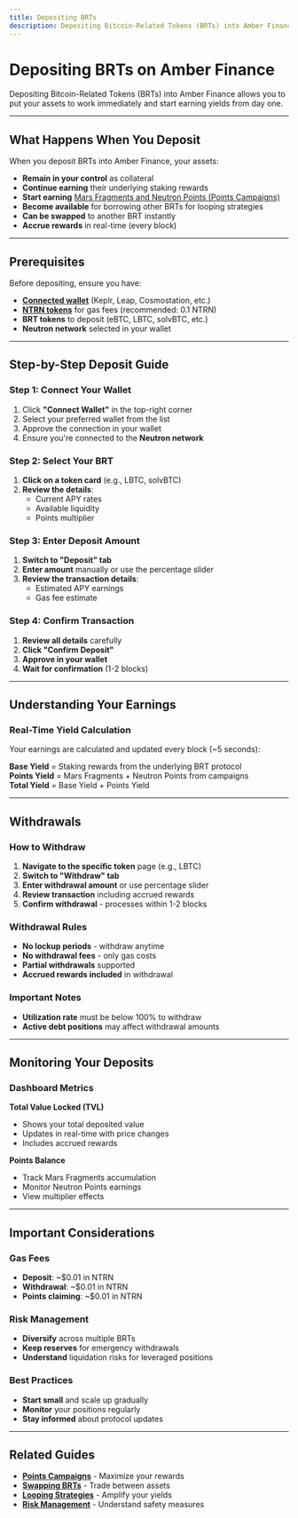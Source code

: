 ```yaml
---
title: Depositing BRTs
description: Depositing Bitcoin-Related Tokens (BRTs) into Amber Finance allows you to put your assets to work immediately and start earning yields from day one. Complete step-by-step guide to deposits and withdrawals.
---
```


# Depositing BRTs on Amber Finance

Depositing Bitcoin-Related Tokens (BRTs) into Amber Finance allows you to put your assets to work immediately and start earning yields from day one.

---

## What Happens When You Deposit

When you deposit BRTs into Amber Finance, your assets:

- **Remain in your control** as collateral
- **Continue earning** their underlying staking rewards
- **Start earning** [Mars Fragments and Neutron Points (Points Campaigns)](/user-guide/points-campaigns)
- **Become available** for borrowing other BRTs for looping strategies
- **Can be swapped** to another BRT instantly
- **Accrue rewards** in real-time (every block)

---

## Prerequisites

Before depositing, ensure you have:

- **[Connected wallet](/user-guide/getting_started#connecting-your-wallet)** (Keplr, Leap, Cosmostation, etc.)
- **[NTRN tokens](/user-guide/getting_started#prerequisites)** for gas fees (recommended: 0.1 NTRN)
- **BRT tokens** to deposit (eBTC, LBTC, solvBTC, etc.)
- **Neutron network** selected in your wallet

---

## Step-by-Step Deposit Guide

### Step 1: Connect Your Wallet

1. Click **"Connect Wallet"** in the top-right corner
2. Select your preferred wallet from the list
3. Approve the connection in your wallet
4. Ensure you're connected to the **Neutron network**

### Step 2: Select Your BRT

1. **Click on a token card** (e.g., LBTC, solvBTC)
2. **Review the details**:
   - Current APY rates
   - Available liquidity
   - Points multiplier

### Step 3: Enter Deposit Amount

1. **Switch to "Deposit" tab**
2. **Enter amount** manually or use the percentage slider
3. **Review the transaction details**:
   - Estimated APY earnings
   - Gas fee estimate

### Step 4: Confirm Transaction

1. **Review all details** carefully
2. **Click "Confirm Deposit"**
3. **Approve in your wallet**
4. **Wait for confirmation** (1-2 blocks)

---

## Understanding Your Earnings

### Real-Time Yield Calculation

Your earnings are calculated and updated every block (~5 seconds):

**Base Yield** = Staking rewards from the underlying BRT protocol  
**Points Yield** = Mars Fragments + Neutron Points from campaigns  
**Total Yield** = Base Yield + Points Yield

---

## Withdrawals

### How to Withdraw

1. **Navigate to the specific token** page (e.g., LBTC)
2. **Switch to "Withdraw" tab**
3. **Enter withdrawal amount** or use percentage slider
4. **Review transaction** including accrued rewards
5. **Confirm withdrawal** - processes within 1-2 blocks

### Withdrawal Rules

- **No lockup periods** - withdraw anytime
- **No withdrawal fees** - only gas costs
- **Partial withdrawals** supported
- **Accrued rewards included** in withdrawal

### Important Notes

- **Utilization rate** must be below 100% to withdraw
- **Active debt positions** may affect withdrawal amounts

---

## Monitoring Your Deposits

### Dashboard Metrics

**Total Value Locked (TVL)**

- Shows your total deposited value
- Updates in real-time with price changes
- Includes accrued rewards

**Points Balance**

- Track Mars Fragments accumulation
- Monitor Neutron Points earnings
- View multiplier effects

---

## Important Considerations

### Gas Fees

- **Deposit**: ~$0.01 in NTRN
- **Withdrawal**: ~$0.01 in NTRN
- **Points claiming**: ~$0.01 in NTRN

### Risk Management

- **Diversify** across multiple BRTs
- **Keep reserves** for emergency withdrawals
- **Understand** liquidation risks for leveraged positions

### Best Practices

- **Start small** and scale up gradually
- **Monitor** your positions regularly
- **Stay informed** about protocol updates

---

## Related Guides

- **[Points Campaigns](/user-guide/points-campaigns)** - Maximize your rewards
- **[Swapping BRTs](/user-guide/swaps)** - Trade between assets
- **[Looping Strategies](/user-guide/looping)** - Amplify your yields
- **[Risk Management](/risk_management)** - Understand safety measures
